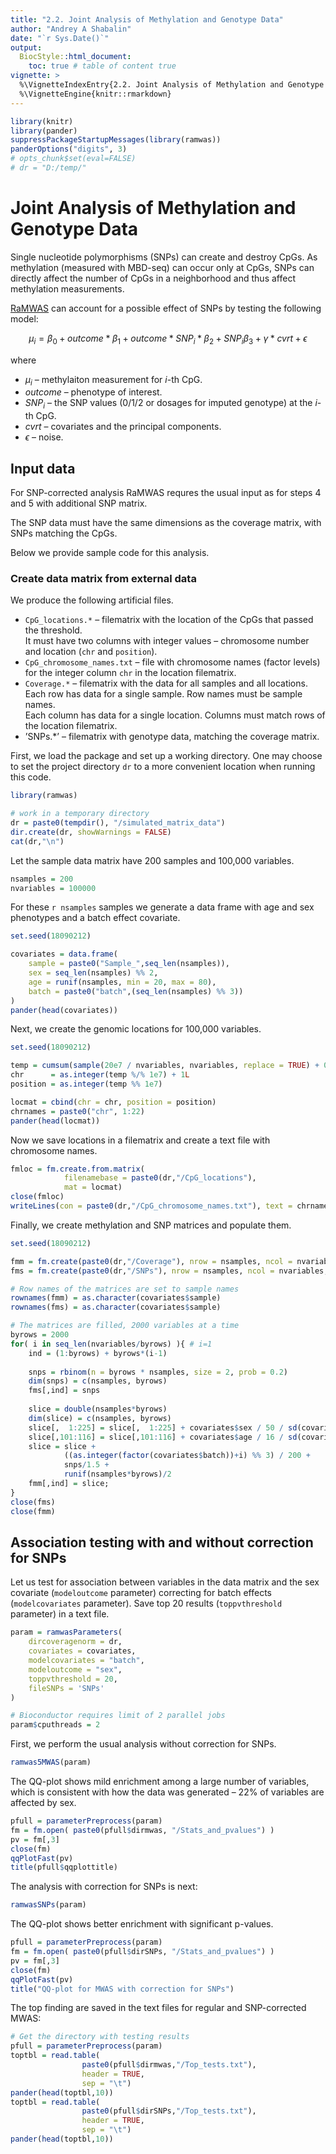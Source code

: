 ```yaml
---
title: "2.2. Joint Analysis of Methylation and Genotype Data"
author: "Andrey A Shabalin"
date: "`r Sys.Date()`"
output:
  BiocStyle::html_document:
    toc: true # table of content true
vignette: >
  %\VignetteIndexEntry{2.2. Joint Analysis of Methylation and Genotype Data}
  %\VignetteEngine{knitr::rmarkdown}
---
```



```r
library(knitr)
library(pander)
suppressPackageStartupMessages(library(ramwas))
panderOptions("digits", 3)
# opts_chunk$set(eval=FALSE)
# dr = "D:/temp/"
```

# Joint Analysis of Methylation and Genotype Data

Single nucleotide polymorphisms (SNPs) can create and destroy CpGs.
As methylation (measured with MBD-seq) can occur only at CpGs,
SNPs can directly affect the number of CpGs in a neighborhood
and thus affect methylation measurements.

[RaMWAS](https://bioconductor.org/packages/ramwas/)
can account for a possible effect of SNPs
by testing the following model:

$$\mu_i = \beta_0 + outcome * \beta_1 + {outcome} * {SNP}_i * \beta_2 + {SNP}_i \beta_3  + \gamma * { cvrt} + \epsilon$$

where

* $\mu_i$ -- methylaiton measurement for $i$-th CpG.
* $outcome$ -- phenotype of interest.
* $SNP_i$ -- the SNP values (0/1/2 or dosages for imputed genotype) at the $i$-th CpG.
* $cvrt$ -- covariates and the principal components.
* $\epsilon$ -- noise.

## Input data

For SNP-corrected analysis RaMWAS requres the usual input
as for steps 4 and 5 with additional SNP matrix.

The SNP data must have the same dimensions as the coverage matrix,
with SNPs matching the CpGs.

Below we provide sample code for this analysis.

### Create data matrix from external data

We produce the following artificial files.

* `CpG_locations.*` -- filematrix with the location of the CpGs
that passed the threshold.\
It must have two columns with integer values -- chromosome number and location
(`chr` and `position`).
* `CpG_chromosome_names.txt` -- file with chromosome names (factor levels)
for the integer column `chr` in the location filematrix.
* `Coverage.*` -- filematrix with the data for all samples and all locations.\
  Each row has data for a single sample.
  Row names must be sample names.\
  Each column has data for a single location.
  Columns must match rows of the location filematrix.
* 'SNPs.*' -- filematrix with genotype data, matching the coverage matrix.


First, we load the package and set up a working directory.
One may choose to set the project directory `dr` to
a more convenient location when running this code.
```r
library(ramwas)

# work in a temporary directory
dr = paste0(tempdir(), "/simulated_matrix_data")
dir.create(dr, showWarnings = FALSE)
cat(dr,"\n")
```

Let the sample data matrix have 200 samples and 100,000 variables.
```r
nsamples = 200
nvariables = 100000
```

For these `r nsamples` samples we generate a data frame with
age and sex phenotypes and a batch effect covariate.
```r
set.seed(18090212)
```
```r
covariates = data.frame(
    sample = paste0("Sample_",seq_len(nsamples)),
    sex = seq_len(nsamples) %% 2,
    age = runif(nsamples, min = 20, max = 80),
    batch = paste0("batch",(seq_len(nsamples) %% 3))
)
pander(head(covariates))
```

Next, we create the genomic locations for 100,000 variables.
```r
set.seed(18090212)
```
```r
temp = cumsum(sample(20e7 / nvariables, nvariables, replace = TRUE) + 0)
chr      = as.integer(temp %/% 1e7) + 1L
position = as.integer(temp %% 1e7)

locmat = cbind(chr = chr, position = position)
chrnames = paste0("chr", 1:22)
pander(head(locmat))
```


Now we save locations in a filematrix 
and create a text file with chromosome names.\
```r
fmloc = fm.create.from.matrix(
            filenamebase = paste0(dr,"/CpG_locations"),
            mat = locmat)
close(fmloc)
writeLines(con = paste0(dr,"/CpG_chromosome_names.txt"), text = chrnames)
```

Finally, we create methylation and SNP matrices 
and populate them.
```r
set.seed(18090212)
```
```r
fmm = fm.create(paste0(dr,"/Coverage"), nrow = nsamples, ncol = nvariables)
fms = fm.create(paste0(dr,"/SNPs"), nrow = nsamples, ncol = nvariables, size = 1, type = 'integer')

# Row names of the matrices are set to sample names
rownames(fmm) = as.character(covariates$sample)
rownames(fms) = as.character(covariates$sample)

# The matrices are filled, 2000 variables at a time
byrows = 2000
for( i in seq_len(nvariables/byrows) ){ # i=1
    ind = (1:byrows) + byrows*(i-1)
    
    snps = rbinom(n = byrows * nsamples, size = 2, prob = 0.2)
	dim(snps) = c(nsamples, byrows)
    fms[,ind] = snps
    
    slice = double(nsamples*byrows)
    dim(slice) = c(nsamples, byrows)
    slice[,  1:225] = slice[,  1:225] + covariates$sex / 50 / sd(covariates$sex)
    slice[,101:116] = slice[,101:116] + covariates$age / 16 / sd(covariates$age)
    slice = slice + 
            ((as.integer(factor(covariates$batch))+i) %% 3) / 200 +
            snps/1.5 +
            runif(nsamples*byrows)/2
    fmm[,ind] = slice;
}
close(fms)
close(fmm)
```

## Association testing with and without correction for SNPs

Let us test for association between
variables in the data matrix and the sex covariate
(`modeloutcome` parameter)
correcting for batch effects (`modelcovariates` parameter).
Save top 20 results (`toppvthreshold` parameter) in a text file.

```r
param = ramwasParameters(
    dircoveragenorm = dr,
    covariates = covariates,
    modelcovariates = "batch",
    modeloutcome = "sex",
    toppvthreshold = 20,
    fileSNPs = 'SNPs'
)
```

```r
# Bioconductor requires limit of 2 parallel jobs
param$cputhreads = 2
```

First, we perform the usual analysis without correction for SNPs.

```r
ramwas5MWAS(param)
```

The QQ-plot shows mild enrichment among a large number of variables,
which is consistent with how the data was generated --
22\% of variables are affected by sex.
```r
pfull = parameterPreprocess(param)
fm = fm.open( paste0(pfull$dirmwas, "/Stats_and_pvalues") )
pv = fm[,3]
close(fm)
qqPlotFast(pv)
title(pfull$qqplottitle)
```


The analysis with correction for SNPs is next:

```r
ramwasSNPs(param)
```

The QQ-plot shows better enrichment with significant p-values.
```r
pfull = parameterPreprocess(param)
fm = fm.open( paste0(pfull$dirSNPs, "/Stats_and_pvalues") )
pv = fm[,3]
close(fm)
qqPlotFast(pv)
title("QQ-plot for MWAS with correction for SNPs")
```


The top finding are saved in the text files for regular and SNP-corrected MWAS:
```r
# Get the directory with testing results
pfull = parameterPreprocess(param)
toptbl = read.table(
                paste0(pfull$dirmwas,"/Top_tests.txt"),
                header = TRUE,
                sep = "\t")
pander(head(toptbl,10))
toptbl = read.table(
                paste0(pfull$dirSNPs,"/Top_tests.txt"),
                header = TRUE,
                sep = "\t")
pander(head(toptbl,10))
```
